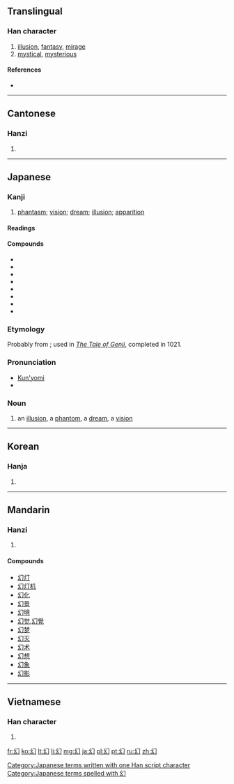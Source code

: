 ==Translingual==

===Han character===
{{Han char|rn=52|rad=幺|as=01|sn=4|four=2772<sub>0</sub>|canj=女戈尸 (VIS), X女戈尸 (XVIS)}}

# [[illusion]], [[fantasy]], [[mirage]]
# [[mystical]], [[mysterious]]

====References====
* {{Han ref|kx=0341.130|dkj=09190|dj=0650.070|hdz=21093.030|uh=5E7B|ud=24187|bh=A4DB|bd=42203}}

----

==Cantonese==

===Hanzi===
{{yue-hanzi|jyut=|y=waan6}}

# {{defn|lang=yue|sort=幺01}}

----

==Japanese==

===Kanji===
{{ja-kanji|grade=c|rs=幺01}}

# [[phantasm]]; [[vision]]; [[dream]]; [[illusion]]; [[apparition]]

====Readings====
{{ja-readings
|goon=[[げん]] (gen)
|kun=[[まぼろし]] (maboroshi)
}}

====Compounds====
* {{l|ja|魔幻|tr={{l|ja|まげん}}, ''[[magen]]''}}
* {{l|ja|幻影|tr={{l|ja|げんえい}}, ''[[gen'ei]]''}}
* {{l|ja|幻灯|tr={{l|ja|げんとう}}, ''[[gentō]]''}}
* {{l|ja|幻覚|tr={{l|ja|げんかく}}, ''[[genkaku]]''}}
* {{l|ja|幻術|tr={{l|ja|げんじゅつ}}, ''[[genjutsu]]''}}
* {{l|ja|幻滅|tr={{l|ja|げんめつ}}, ''[[genmetsu]]''}}
* {{l|ja|幻想|tr={{l|ja|げんそう}}, ''[[gensō]]''}}
* {{l|ja|夢幻|tr={{l|ja|むげん}}, ''[[mugen]]''}}

===Etymology===
Probably from {{etyl|ojp|ja|sort=まぼろし}}; used in ''[[w:The Tale of Genji|The Tale of Genji]]'', completed in 1021.

===Pronunciation===
* [[訓読み|Kun'yomi]]
* {{IPA|lang=ja|[ma̠bo̞ɽo̞ɕi]}}

===Noun===
{{ja-noun|k|hira=まぼろし|rom=maboroshi}}

# an [[illusion]], a [[phantom]], a [[dream]], a [[vision]]

[[Category:Japanese terms written with one Han script character]]
[[Category:Japanese terms spelled with 幻]]
----

==Korean==

===Hanja===
{{ko-hanja|hangeul=[[환]]|rv=hwan|mr=hwan}}

# {{defn|lang=ko|sort=幺01}}

----

==Mandarin==

===Hanzi===
{{cmn-hanzi|pin=[[huàn]] ([[huan4]])|wg=huan<sup>4</sup>}}

# {{defn|lang=cmn|sort=幺01}}

====Compounds====
* [[幻灯]]
* [[幻灯机]]
* [[幻化]]
* [[幻景]]
* [[幻境]]
* [[幻觉]],[[幻覺]]
* [[幻梦]]
* [[幻灭]]
* [[幻术]]
* [[幻想]]
* [[幻象]]
* [[幻影]]

----

==Vietnamese==

===Han character===
{{vi-hantu|[[huyễn]], [[ảo]], [[hoẻn]]|rs=幺01}}

# {{defn|lang=vi|sort=幺01}}

[[fr:幻]]
[[ko:幻]]
[[lt:幻]]
[[li:幻]]
[[mg:幻]]
[[ja:幻]]
[[pl:幻]]
[[pt:幻]]
[[ru:幻]]
[[zh:幻]]
